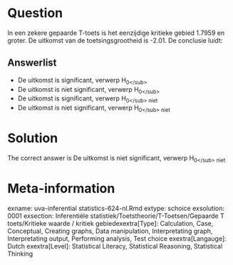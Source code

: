 Question
========

In een zekere gepaarde T-toets is het eenzijdige kritieke gebied 1.7959 en groter. De uitkomst van de toetsingsgrootheid is -2.01. De conclusie luidt: 

Answerlist
----------
* De uitkomst is significant, verwerp H<sub>0<\/sub>
* De uitkomst is niet significant, verwerp H<sub>0<\/sub>
* De uitkomst is significant, verwerp H<sub>0<\/sub> niet
* De uitkomst is niet significant, verwerp H<sub>0<\/sub> niet

Solution
========

The correct answer is  De uitkomst is niet significant, verwerp H<sub>0<\/sub> niet 

Meta-information
================
exname: uva-inferential statistics-624-nl.Rmd 
extype: schoice 
exsolution: 0001 
exsection: Inferentiële statistiek/Toetstheorie/T-Toetsen/Gepaarde T toets/Kritieke waarde / kritiek gebiedexextra[Type]: Calculation, Case, Conceptual, Creating graphs, Data manipulation, Interpretating graph, Interpretating output, Performing analysis, Test choice 
exextra[Langauge]: Dutch 
exextra[Level]: Statistical Literacy, Statistical Reasoning, Statistical Thinking 
